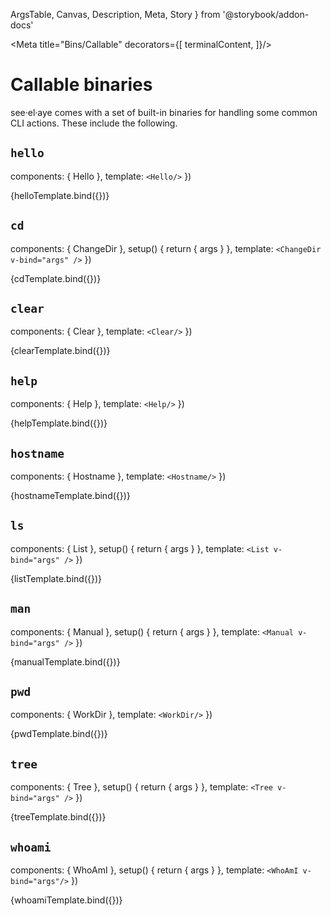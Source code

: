   ArgsTable,
  Canvas,
  Description,
  Meta,
  Story
} from '@storybook/addon-docs'



<Meta
  title="Bins/Callable"
  decorators={[
    terminalContent,
  ]}/>

# Callable binaries

see·el·aye comes with a set of built-in binaries for handling some common CLI
actions. These include the following.

## `hello`

<Description of={Hello}/>

  components: { Hello },
  template: `
    <Hello/>
  `
})

<Canvas>
  <Story name="hello">
    {helloTemplate.bind({})}
  </Story>
</Canvas>

## `cd`

<Description of={ChangeDir}/>

  components: { ChangeDir },
  setup() {
    return { args }
  },
  template: `
    <ChangeDir v-bind="args" />
  `
})

<Canvas>
  <Story
    name="cd"
    argTypes={{
      '--verbose/-v': {
        table: {
          type: { summary: 'boolean' },
          defaultValue: { summary: false },
        },
        description: cdBinary.kwargs[0].description,
        control: null
      },
      'dirpath': {
        table: {
          type: { summary: 'string' },
          defaultValue: { summary: cdBinary.args[0].default },
        },
        description: cdBinary.args[0].description,
        control: null
      },
    }}
    args={{
      argv: [
        '--verbose',
        '~/c',
      ],
    }}>
    {cdTemplate.bind({})}
  </Story>
</Canvas>

<ArgsTable story="cd"/>

## `clear`

<Description of={Clear}/>

  components: { Clear },
  template: `
    <Clear/>
  `
})

<Canvas>
  <Story name="clear">
    {clearTemplate.bind({})}
  </Story>
</Canvas>

## `help`

<Description of={Help}/>

  components: { Help },
  template: `
    <Help/>
  `
})

<Canvas>
  <Story name="help">
    {helpTemplate.bind({})}
  </Story>
</Canvas>

## `hostname`

<Description of={Hostname}/>

  components: { Hostname },
  template: `
    <Hostname/>
  `
})

<Canvas>
  <Story name="hostname">
    {hostnameTemplate.bind({})}
  </Story>
</Canvas>

## `ls`

<Description of={List}/>

  components: { List },
  setup() {
    return { args }
  },
  template: `
    <List v-bind="args" />
  `
})

<Canvas>
  <Story
    name="ls"
    argTypes={{
      '--all/-a': {
        table: {
          type: { summary: 'boolean' },
          defaultValue: { summary: lsBinary.kwargs[0].default },
        },
        description: lsBinary.kwargs[0].description,
        control: null
      },
      'dirpath': {
        table: {
          type: { summary: 'string' },
          defaultValue: { summary: lsBinary.args[0].default },
        },
        description: lsBinary.args[0].description,
        control: null
      },
    }}
    args={{
      argv: [
        '--all',
        '~',
      ],
    }}>
    {listTemplate.bind({})}
  </Story>
</Canvas>

<ArgsTable story="ls"/>

## `man`

<Description of={Manual}/>

  components: { Manual },
  setup() {
    return { args }
  },
  template: `
    <Manual v-bind="args" />
  `
})

<Canvas>
  <Story
    name="man"
    argTypes={{
      'bin': {
        table: {
          type: { summary: 'string' },
        },
        description: manBinary.args[0].description,
        control: null
      },
    }}
    args={{
      argv: [
        'tree',
      ],
    }}>
    {manualTemplate.bind({})}
  </Story>
</Canvas>

<ArgsTable story="man"/>

## `pwd`

<Description of={WorkDir}/>

  components: { WorkDir },
  template: `
    <WorkDir/>
  `
})

<Canvas>
  <Story name="pwd">
    {pwdTemplate.bind({})}
  </Story>
</Canvas>

## `tree`

<Description of={Tree}/>

  components: { Tree },
  setup() {
    return { args }
  },
  template: `
    <Tree v-bind="args" />
  `
})

<Canvas>
  <Story
    name="tree"
    argTypes={{
      '--verbose/-v': {
        table: {
          type: { summary: 'boolean' },
          defaultValue: { summary: treeBinary.kwargs[0].default },
        },
        description: treeBinary.kwargs[0].description,
        control: null
      },
      'dirpath': {
        table: {
          type: { summary: 'string' },
          defaultValue: { summary: treeBinary.args[0].default },
        },
        description: treeBinary.args[0].description,
        control: null
      },
    }}
    args={{
      argv: [
        '--verbose',
        '~',
      ],
    }}>
    {treeTemplate.bind({})}
  </Story>
</Canvas>

<ArgsTable story="tree"/>

## `whoami`

<Description of={WhoAmI}/>

  components: { WhoAmI },
  setup() {
    return { args }
  },
  template: `
    <WhoAmI v-bind="args"/>
  `
})

<Canvas>
  <Story
    name="whoami"
    argTypes={{
      '--groot/-g': {
        table: {
          type: { summary: 'boolean' },
          defaultValue: { summary: whoamiBinary.kwargs[0].default },
        },
        description: whoamiBinary.kwargs[0].description,
        control: null
      },
    }}
    args={{ argv: ['--groot'] }}>
    {whoamiTemplate.bind({})}
  </Story>
</Canvas>

<ArgsTable story="whoami"/>
